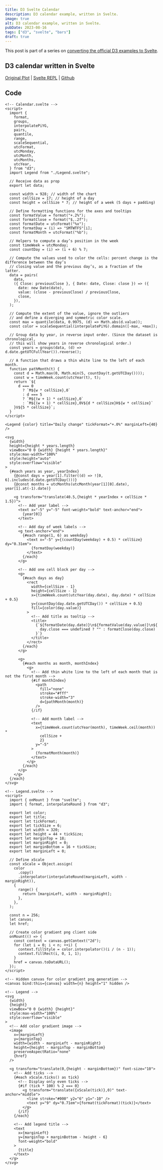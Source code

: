 ```yaml
---
title: D3 Svelte Calendar
description: D3 calendar example, written in Svelte.
image: true
alt: D3 calendar example, written in Svelte.
pubDate: 2023-08-16
tags: ["d3", "svelte", "bars"]
draft: true
---
```



This post is part of a series on [converting the official D3 examples to
Svelte](/d3-svelte).

## D3 calendar written in Svelte

<App />

[Original Plot](https://observablehq.com/@d3/calendar/2) |
[Svelte REPL](https://svelte.dev/repl/a02f8a4fe502438aa7b7dc0d7a3b4208?version=4.1.2) |
[Github](https://github.com/tonydangblog/blog/tree/main/apps/frontend/src/content/posts/d3-svelte-calendar/_components/Plot.svelte)

## Code

```svelte
<!-- Calendar.svelte -->
<script>
  import {
    format,
    groups,
    interpolatePiYG,
    pairs,
    quantile,
    range,
    scaleSequential,
    utcFormat,
    utcMonday,
    utcMonth,
    utcMonths,
    utcYear,
  } from "d3";
  import Legend from "./Legend.svelte";

  // Receive data as prop
  export let data;

  const width = 928; // width of the chart
  const cellSize = 17; // height of a day
  const height = cellSize * 7; // height of a week (5 days + padding)

  // Define formatting functions for the axes and tooltips
  const formatValue = format("+.2%");
  const formatClose = format("$,.2f");
  const formatDate = utcFormat("%x");
  const formatDay = (i) => "SMTWTFS"[i];
  const formatMonth = utcFormat("%b");

  // Helpers to compute a day’s position in the week
  const timeWeek = utcMonday;
  const countDay = (i) => (i + 6) % 7;

  // Compute the values used to color the cells: percent change is the difference between the day’s
  // closing value and the previous day’s, as a fraction of the latter.
  data = pairs(
    data,
    ({ Close: previousClose }, { Date: date, Close: close }) => ({
      date: new Date(date),
      value: (close - previousClose) / previousClose,
      close,
    }),
  );

  // Compute the extent of the value, ignore the outliers
  // and define a diverging and symmetric color scale.
  const max = quantile(data, 0.9975, (d) => Math.abs(d.value));
  const color = scaleSequential(interpolatePiYG).domain([-max, +max]);

  // Group data by year, in reverse input order. (Since the dataset is chronological,
  // this will show years in reverse chronological order.)
  const years = groups(data, (d) => d.date.getUTCFullYear()).reverse();

  // A function that draws a thin white line to the left of each month.
  function pathMonth(t) {
    const d = Math.max(0, Math.min(5, countDay(t.getUTCDay())));
    const w = timeWeek.count(utcYear(t), t);
    return `${
      d === 0
        ? `M${w * cellSize},0`
        : d === 5
        ? `M${(w + 1) * cellSize},0`
        : `M${(w + 1) * cellSize},0V${d * cellSize}H${w * cellSize}`
    }V${5 * cellSize}`;
  }
</script>

<Legend {color} title="Daily change" tickFormat="+.0%" marginLeft={40} />

<svg
  {width}
  height={height * years.length}
  viewBox="0 0 {width} {height * years.length}"
  style:max-width="100%"
  style:height="auto"
  style:overflow="visible"
>
  {#each years as year, yearIndex}
    {@const days = year[1].filter((d) => ![0, 6].includes(d.date.getUTCDay()))}
    {@const months = utcMonths(utcMonth(year[1][0].date), year[1].at(-1).date)}

    <g transform="translate(40.5,{height * yearIndex + cellSize * 1.5})">
      <!-- Add year label -->
      <text x="-5" y="-5" font-weight="bold" text-anchor="end">
        {year[0]}
      </text>

      <!-- Add day of week labels -->
      <g text-anchor="end">
        {#each range(1, 6) as weekday}
          <text x="-5" y={(countDay(weekday) + 0.5) * cellSize} dy="0.31em">
            {formatDay(weekday)}
          </text>
        {/each}
      </g>

      <!-- Add one cell block per day -->
      <g>
        {#each days as day}
          <rect
            width={cellSize - 1}
            height={cellSize - 1}
            x={timeWeek.count(utcYear(day.date), day.date) * cellSize + 0.5}
            y={countDay(day.date.getUTCDay()) * cellSize + 0.5}
            fill={color(day.value)}
          >
            <!-- Add title as tooltip -->
            <title>
              {`${formatDate(day.date)}\n${formatValue(day.value)}\n${
                day.close === undefined ? "" : formatClose(day.close)
              }`}
            </title>
          </rect>
        {/each}
      </g>

      <g>
        {#each months as month, monthIndex}
          <g>
            <!-- Add thin white line to the left of each month that is not the first month -->
            {#if monthIndex}
              <path
                fill="none"
                stroke="#fff"
                stroke-width="3"
                d={pathMonth(month)}
              />
            {/if}

            <!-- Add month label -->
            <text
              x={timeWeek.count(utcYear(month), timeWeek.ceil(month)) *
                cellSize +
                2}
              y="-5"
            >
              {formatMonth(month)}
            </text>
          </g>
        {/each}
      </g>
    </g>
  {/each}
</svg>
```

```svelte
<!-- Legend.svelte -->
<script>
  import { onMount } from "svelte";
  import { format, interpolateRound } from "d3";

  export let color;
  export let title;
  export let tickFormat;
  export let tickSize = 6;
  export let width = 320;
  export let height = 44 + tickSize;
  export let marginTop = 18;
  export let marginRight = 0;
  export let marginBottom = 16 + tickSize;
  export let marginLeft = 0;

  // Define xScale
  const xScale = Object.assign(
    color
      .copy()
      .interpolator(interpolateRound(marginLeft, width - marginRight)),
    {
      range() {
        return [marginLeft, width - marginRight];
      },
    },
  );

  const n = 256;
  let canvas;
  let href;

  // Create color gradient png client side
  onMount(() => {
    const context = canvas.getContext("2d");
    for (let i = 0; i < n; ++i) {
      context.fillStyle = color.interpolator()(i / (n - 1));
      context.fillRect(i, 0, 1, 1);
    }
    href = canvas.toDataURL();
  });
</script>

<!-- Hidden canvas for color gradient png generation -->
<canvas bind:this={canvas} width={n} height="1" hidden />

<!-- Legend -->
<svg
  {width}
  {height}
  viewBox="0 0 {width} {height}"
  style:max-width="100%"
  style:overflow="visible"
>
  <!-- Add color gradient image -->
  <image
    x={marginLeft}
    y={marginTop}
    width={width - marginLeft - marginRight}
    height={height - marginTop - marginBottom}
    preserveAspectRatio="none"
    {href}
  />

  <g transform="translate(0,{height - marginBottom})" font-size="10">
    <!-- Add ticks -->
    {#each xScale.ticks() as tick}
      <!-- Display only even ticks -->
      {#if (tick * 100) % 2 === 0}
        <g transform="translate({xScale(tick)},0)" text-anchor="middle">
          <line stroke="#000" y2="6" y1="-10" />
          <text y="9" dy="0.71em">{format(tickFormat)(tick)}</text>
        </g>
      {/if}
    {/each}

    <!-- Add legend title -->
    <text
      x={marginLeft}
      y={marginTop + marginBottom - height - 6}
      font-weight="bold"
    >
      {title}
    </text>
  </g>
</svg>
```
